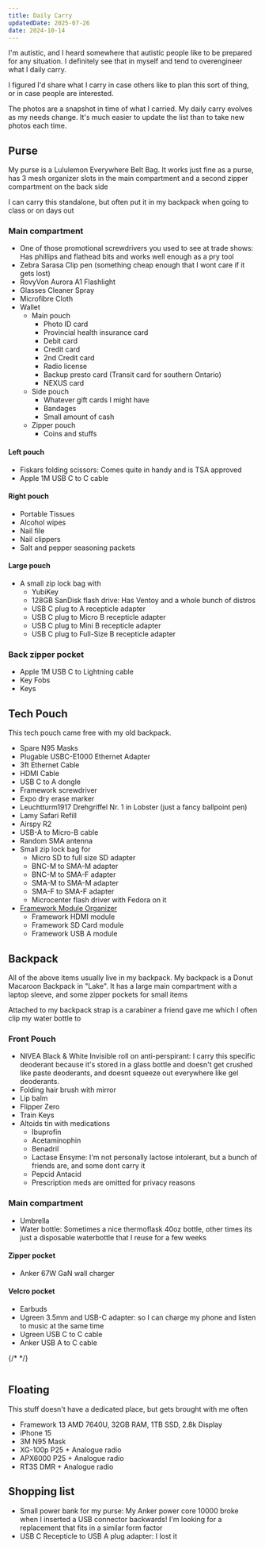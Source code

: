 ```yaml
---
title: Daily Carry
updatedDate: 2025-07-26
date: 2024-10-14
---
```


I'm autistic, and I heard somewhere that autistic people like to be prepared for any situation. I definitely see that in myself and tend to overengineer what I daily carry.

I figured I'd share what I carry in case others like to plan this sort of thing, or in case people are interested.

The photos are a snapshot in time of what I carried. My daily carry evolves as my needs change. It's much easier to update the list than to take new photos each time.

## Purse

My purse is a Lululemon Everywhere Belt Bag. It works just fine as a purse, has 3 mesh organizer slots in the main compartment and a second zipper compartment on the back side

I can carry this standalone, but often put it in my backpack when going to class or on days out

### Main compartment

- One of those promotional screwdrivers you used to see at trade shows: Has phillips and flathead bits and works well enough as a pry tool
- Zebra Sarasa Clip pen (something cheap enough that I wont care if it gets lost)
- RovyVon Aurora A1 Flashlight
- Glasses Cleaner Spray
- Microfibre Cloth
- Wallet
  - Main pouch
    - Photo ID card
    - Provincial health insurance card
    - Debit card
    - Credit card
    - 2nd Credit card 
    - Radio license
    - Backup presto card (Transit card for southern Ontario)
    - NEXUS card
  - Side pouch
    - Whatever gift cards I might have
    - Bandages
    - Small amount of cash
  - Zipper pouch
    - Coins and stuffs
#### Left pouch

- Fiskars folding scissors: Comes quite in handy and is TSA approved
- Apple 1M USB C to C cable

#### Right pouch

- Portable Tissues
- Alcohol wipes
- Nail file
- Nail clippers
- Salt and pepper seasoning packets

#### Large pouch

- A small zip lock bag with
  - YubiKey
  - 128GB SanDisk flash drive: Has Ventoy and a whole bunch of distros
  - USB C plug to A recepticle adapter
  - USB C plug to Micro B recepticle adapter
  - USB C plug to Mini B recepticle adapter
  - USB C plug to Full-Size B recepticle adapter

### Back zipper pocket

- Apple 1M USB C to Lightning cable
- Key Fobs
- Keys

<Picture src={img2125} alt="Photo of the contents of my purse."/>

## Tech Pouch

This tech pouch came free with my old backpack.

- Spare N95 Masks
- Plugable USBC-E1000 Ethernet Adapter
- 3ft Ethernet Cable
- HDMI Cable
- USB C to A dongle 
- Framework screwdriver
- Expo dry erase marker
- Leuchtturm1917 Drehgriffel Nr. 1 in Lobster (just a fancy ballpoint pen)
- Lamy Safari Refill
- Airspy R2
- USB-A to Micro-B cable
- Random SMA antenna
- Small zip lock bag for
  - Micro SD to full size SD adapter
  - BNC-M to SMA-M adapter
  - BNC-M to SMA-F adapter
  - SMA-M to SMA-M adapter
  - SMA-F to SMA-F adapter
  - Microcenter flash driver with Fedora on it
- [Framework Module Organizer](https://www.thingiverse.com/thing:5041903)
  - Framework HDMI module
  - Framework SD Card module
  - Framework USB A module


<Picture src={img2112} alt="Photo of the contents of the tech pouch."/>

## Backpack

All of the above items usually live in my backpack. My backpack is a Donut Macaroon Backpack in "Lake". It has a large main compartment with a laptop sleeve, and some zipper pockets for small items

Attached to my backpack strap is a carabiner a friend gave me which I often clip my water bottle to

### Front Pouch

- NIVEA Black & White Invisible roll on anti-perspirant: I carry this specific deoderant because it's stored in a glass bottle and doesn't get crushed like paste deoderants, and doesnt squeeze out everywhere like gel deoderants.
- Folding hair brush with mirror
- Lip balm
- Flipper Zero
- Train Keys
- Altoids tin with medications
  - Ibuprofin
  - Acetaminophin
  - Benadril
  - Lactase Ensyme: I'm not personally lactose intolerant, but a bunch of friends are, and some dont carry it
  - Pepcid Antacid
  - Prescription meds are omitted for privacy reasons

### Main compartment

- Umbrella
- Water bottle: Sometimes a nice thermoflask 40oz bottle, other times its just a disposable waterbottle that I reuse for a few weeks

#### Zipper pocket

- Anker 67W GaN wall charger

#### Velcro pocket

- Earbuds
- Ugreen 3.5mm and USB-C adapter: so I can charge my phone and listen to music at the same time
- Ugreen USB C to C cable
- Anker USB A to C cable

<Picture src={img2117} alt="Photo of the contents of the tech related items in my backpack."/>
<Picture src={img2119} alt="Photo of the contents of the misc items in my backpack."/>


{/* <Picture src={img2127} alt="Photo of the contents of the misc items in my backpack."/> */}
<div style="display:flex; flex-direction:row">
<div style="margin-right:6px">
<Picture src={img2128} alt="Photo of the front of the Donut Macaroon Backpack. Visible are pins of Toronto Transit Commission bus stops, an MBTA token pin, an MBTA pride pin and an MBTA blue line pin"/>
</div>
<Picture src={img2129} alt="Photo of the back of the Donut Macaroon Backpack."/>
</div>

## Floating

This stuff doesn't have a dedicated place, but gets brought with me often

- Framework 13 AMD 7640U, 32GB RAM, 1TB SSD, 2.8k Display
- iPhone 15
- 3M N95 Mask
- XG-100p P25 + Analogue radio
- APX6000 P25 + Analogue radio
- RT3S DMR + Analogue radio

<Picture src={img2123} alt="Photo of the contents of the radio related items."/>

## Shopping list

 - Small power bank for my purse: My Anker power core 10000 broke when I inserted a USB connector backwards! I'm looking for a replacement that fits in a similar form factor
 - USB C Recepticle to USB A plug adapter: I lost it